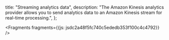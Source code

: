   title: "Streaming analytics data",
  description: "The Amazon Kinesis analytics provider allows you to send analytics data to an Amazon Kinesis stream for real-time processing.",
};






<Fragments fragments={{js: jsdc2a48f5fc740c5ededb353f100c4c4792}} />